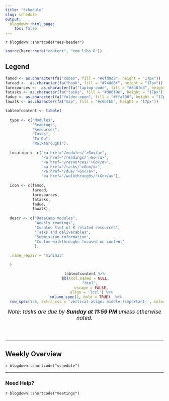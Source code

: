 ```yaml
---
title: "Schedule"
slug: schedule
output:
  blogdown::html_page:
    toc: false
---
```


`r blogdown::shortcode("aes-header")`

```r
source(here::here("content", "com_libs.R"))
```

## Legend

```r
famod <- as.character(fa("cubes", fill = "#6fd8d3", height = "17px"))
faread <-  as.character(fa("book", fill = "#74d86f", height = "17px"))
faresources <-  as.character(fa("laptop-code", fill = "#848fd3", height = "17px"))
fatasks <- as.character(fa("tasks", fill = "#d86f9e", height = "17px"))
fadue <- as.character(fa("folder-open", fill = "#ffa700", height = "17px"))
fawalk <- as.character(fa("map", fill = "#c0bfbb", height = "17px"))

tableofcontent <- tibble(
  
  type <- c("Modules",
            "Readings", 
            "Resources",
            "Tasks",
            "To Do",
            "Walkthroughs"),
  
  location <- c("<a href='/modules/'>Go</a>",
                "<a href='/readings/'>Go</a>",
                "<a href='/resources/'>Go</a>",
                "<a href='/tasks/'>Go</a>",
                "<a href='/due/'>Go</a>",
                "<a href='/walkthroughs/'>Go</a>"),
  
  icon <- c(famod,
            faread,
            faresources,
            fatasks,
            fadue,
            fawalk),
  
  descr <- c("DataCamp modules",
             "Weekly readings",
             "Curated list of R related resources",
             "Tasks and deliverables",
             "Submission information",
             "Custom walkthroughs focused on content"
             ),
  
  .name_repair = "minimal"

  ) 
```

<center>
```r
tableofcontent %>%
  kbl(col.names = NULL, 
      "html", 
      escape = FALSE,
      align = 'lccl') %>%
  column_spec(1, bold = TRUE)  %>% 
  row_spec(1:6, extra_css = 'vertical-align: middle !important;', color = "#f7f7f7", background = "transparent") 
```
</center>

<center>
<span style="font-size:17px"><i>Note: tasks are due by <b>Sunday at 11:59 PM</b> unless otherwise noted.</i></span>
</center>
<br>
<br>

<hr style"width:50%; margin-left:25% !important; margin-right:25% !important;" />

## Weekly Overview 

`r blogdown::shortcode("schedule")` 
<!-- .date and .title are #ffffff in schedule.html --> 
<br>

<hr style"width:50%; margin-left:25% !important; margin-right:25% !important;" />

### Need Help?

`r blogdown::shortcode("meetings")`
